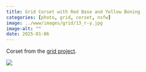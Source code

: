 ```yaml
---
title: Grid Corset with Red Base and Yellow Boning
categories: [photo, grid, corset, nsfw]
image: ../www/images/grid/13_r-y.jpg
image-alt: ""
date: 2025-01-06
---
```


Corset from the [grid project](/posts/2025-01-27_grid-project.html).

![](../www/images/grid/13_r-y.jpg)


